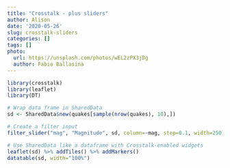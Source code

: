 ```yaml
---
title: "Crosstalk - plus sliders"
author: Alison
date: '2020-05-26'
slug: crosstalk-sliders
categories: []
tags: []
photo:
  url: https://unsplash.com/photos/wEL2zPX3jDg
  author: Fabio Ballasina
---
```



```r
library(crosstalk)
library(leaflet)
library(DT)

# Wrap data frame in SharedData
sd <- SharedData$new(quakes[sample(nrow(quakes), 10),])
```



```r
# Create a filter input
filter_slider("mag", "Magnitude", sd, column=~mag, step=0.1, width=250)

# Use SharedData like a dataframe with Crosstalk-enabled widgets
leaflet(sd) %>% addTiles() %>% addMarkers()
datatable(sd, width="100%")
```

```r

```

